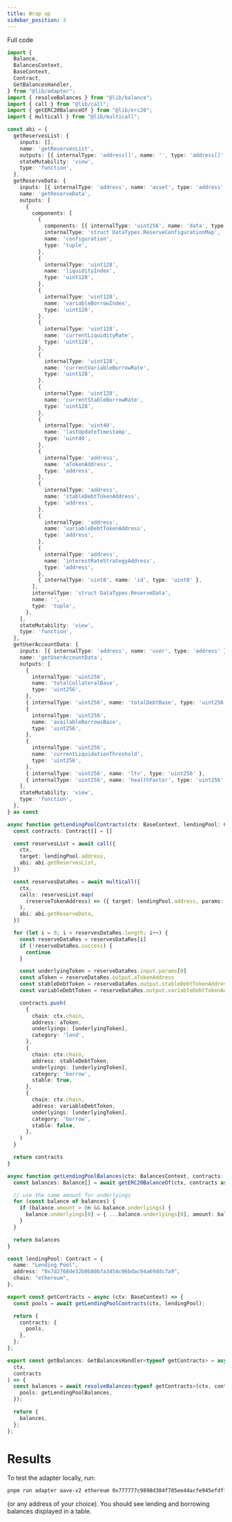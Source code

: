 ```yaml
---
title: Wrap up
sidebar_position: 3
---
```


Full code

```ts title="/src/adapters/aave-v2/ethereum.ts"
import {
  Balance,
  BalancesContext,
  BaseContext,
  Contract,
  GetBalancesHandler,
} from "@lib/adapter";
import { resolveBalances } from "@lib/balance";
import { call } from "@lib/call";
import { getERC20BalanceOf } from "@lib/erc20";
import { multicall } from "@lib/multicall";

const abi = {
  getReservesList: {
    inputs: [],
    name: 'getReservesList',
    outputs: [{ internalType: 'address[]', name: '', type: 'address[]' }],
    stateMutability: 'view',
    type: 'function',
  },
  getReserveData: {
    inputs: [{ internalType: 'address', name: 'asset', type: 'address' }],
    name: 'getReserveData',
    outputs: [
      {
        components: [
          {
            components: [{ internalType: 'uint256', name: 'data', type: 'uint256' }],
            internalType: 'struct DataTypes.ReserveConfigurationMap',
            name: 'configuration',
            type: 'tuple',
          },
          {
            internalType: 'uint128',
            name: 'liquidityIndex',
            type: 'uint128',
          },
          {
            internalType: 'uint128',
            name: 'variableBorrowIndex',
            type: 'uint128',
          },
          {
            internalType: 'uint128',
            name: 'currentLiquidityRate',
            type: 'uint128',
          },
          {
            internalType: 'uint128',
            name: 'currentVariableBorrowRate',
            type: 'uint128',
          },
          {
            internalType: 'uint128',
            name: 'currentStableBorrowRate',
            type: 'uint128',
          },
          {
            internalType: 'uint40',
            name: 'lastUpdateTimestamp',
            type: 'uint40',
          },
          {
            internalType: 'address',
            name: 'aTokenAddress',
            type: 'address',
          },
          {
            internalType: 'address',
            name: 'stableDebtTokenAddress',
            type: 'address',
          },
          {
            internalType: 'address',
            name: 'variableDebtTokenAddress',
            type: 'address',
          },
          {
            internalType: 'address',
            name: 'interestRateStrategyAddress',
            type: 'address',
          },
          { internalType: 'uint8', name: 'id', type: 'uint8' },
        ],
        internalType: 'struct DataTypes.ReserveData',
        name: '',
        type: 'tuple',
      },
    ],
    stateMutability: 'view',
    type: 'function',
  },
  getUserAccountData: {
    inputs: [{ internalType: 'address', name: 'user', type: 'address' }],
    name: 'getUserAccountData',
    outputs: [
      {
        internalType: 'uint256',
        name: 'totalCollateralBase',
        type: 'uint256',
      },
      { internalType: 'uint256', name: 'totalDebtBase', type: 'uint256' },
      {
        internalType: 'uint256',
        name: 'availableBorrowsBase',
        type: 'uint256',
      },
      {
        internalType: 'uint256',
        name: 'currentLiquidationThreshold',
        type: 'uint256',
      },
      { internalType: 'uint256', name: 'ltv', type: 'uint256' },
      { internalType: 'uint256', name: 'healthFactor', type: 'uint256' },
    ],
    stateMutability: 'view',
    type: 'function',
  },
} as const

async function getLendingPoolContracts(ctx: BaseContext, lendingPool: Contract) {
  const contracts: Contract[] = []

  const reservesList = await call({
    ctx,
    target: lendingPool.address,
    abi: abi.getReservesList,
  })

  const reservesDataRes = await multicall({
    ctx,
    calls: reservesList.map(
      (reserveTokenAddress) => ({ target: lendingPool.address, params: [reserveTokenAddress] } as const),
    ),
    abi: abi.getReserveData,
  })

  for (let i = 0; i < reservesDataRes.length; i++) {
    const reserveDataRes = reservesDataRes[i]
    if (!reserveDataRes.success) {
      continue
    }

    const underlyingToken = reserveDataRes.input.params[0]
    const aToken = reserveDataRes.output.aTokenAddress
    const stableDebtToken = reserveDataRes.output.stableDebtTokenAddress
    const variableDebtToken = reserveDataRes.output.variableDebtTokenAddress

    contracts.push(
      {
        chain: ctx.chain,
        address: aToken,
        underlyings: [underlyingToken],
        category: 'lend',
      },
      {
        chain: ctx.chain,
        address: stableDebtToken,
        underlyings: [underlyingToken],
        category: 'borrow',
        stable: true,
      },
      {
        chain: ctx.chain,
        address: variableDebtToken,
        underlyings: [underlyingToken],
        category: 'borrow',
        stable: false,
      },
    )
  }

  return contracts
}

async function getLendingPoolBalances(ctx: BalancesContext, contracts: Contract[]) {
  const balances: Balance[] = await getERC20BalanceOf(ctx, contracts as Token[])

  // use the same amount for underlyings
  for (const balance of balances) {
    if (balance.amount > 0n && balance.underlyings) {
      balance.underlyings[0] = { ...balance.underlyings[0], amount: balance.amount }
    }
  }

  return balances
}

const lendingPool: Contract = {
  name: "Lending Pool",
  address: "0x7d2768de32b0b80b7a3454c06bdac94a69ddc7a9",
  chain: "ethereum",
};

export const getContracts = async (ctx: BaseContext) => {
  const pools = await getLendingPoolContracts(ctx, lendingPool);

  return {
    contracts: {
      pools,
    },
  };
};

export const getBalances: GetBalancesHandler<typeof getContracts> = async (
  ctx,
  contracts
) => {
  const balances = await resolveBalances<typeof getContracts>(ctx, contracts, {
    pools: getLendingPoolBalances,
  });

  return {
    balances,
  };
};
```

# Results

To test the adapter locally, run:

```bash
pnpm run adapter aave-v2 ethereum 0x777777c9898d384f785ee44acfe945efdff5f3e0
```

(or any address of your choice). You should see lending and borrowing balances displayed in a table.
